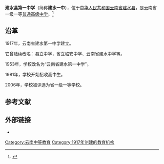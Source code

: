 {{coord|23.622393|N|102.826306|E|format=dms|region:CN_type:edu|display=title}}
{{高中
|图像          = 
|图像大小      =  
|图像说明      = 
|名称          = 建水一中
|外文名称      = First High School of Jianshui County
|校训          = 
|理念          = 
|建校          = 1917年
|闭校          = 
|复校          = 
|校庆日        = 
|类型          = [[公立学校|公立学校]] 
<!-- |共学或别学    = [[男女共学|男女共学]] 
|课程          = [[全日制|全日制]]课程 
|单位制或学年制= [[学年制|学年制]] 
|学科          = [[综合科|综合科]] 
|学期          = [[2学期制|2学期制]]  -->
|年级          = 
|班级          = 
|创立者        = 
|党委书记      = 金洲<ref name="fish" >{{cite news |author= |url=http://www.jsyz.net/index.aspx?lanmuid=62&sublanmuid=564&id=654 |title=现任领导 |newspaper=建水一中 |date=2013-12-25 |language= |location= |access-date=2015-05-16 |archive-url=https://web.archive.org/web/20160304082353/http://www.jsyz.net/index.aspx?lanmuid=62&sublanmuid=564&id=654 |archive-date=2016-03-04 |dead-url=yes }}</ref>
|校长          = 李炳泉<ref name="fish" />
|副校长        = 王云，张晖，周丽琼<ref name="fish" />
|教师          = 234人 
|职工          = 
|学生          = 3000名
|面积          = 160余亩
|建筑面积      = 7.3万平方米
|旧校名        = 
|刊物          = 
|隶属          = 
|学区          = 
|地址          = {{CHN}}[[云南省|云南省]][[建水县|建水县]] 
|邮编          = 
|电话          = <!-- {{Tel|86|区号|号码 }} -->
|网站          = {{URL|http://www.jsyz.net/}} 
|标志          = <!-- [[Image:|250px]]-->
|体育项目      = 
|校色          = 
|吉祥物        = 
|宗教          = 
|脚註          = 
}} 
'''建水县第一中学'''（简称'''建水一中'''），位于[[中华人民共和国|中华人民共和国]][[云南省|云南省]][[建水县|建水县]]，是云南省一级一等[[普通高级中学|普通高级中学]]。<ref>{{cite news |author= |url=http://www.cnepaper.com/hhrb/html/2013-07/13/content_4_1.htm |title=建水一中2013年高考喜报 |newspaper=中国红河网 |date=2013-07-13 |language= |location= |accessdate=2015-05-16 |archive-date=2016-03-05 |archive-url=https://web.archive.org/web/20160305163654/http://www.cnepaper.com/hhrb/html/2013-07/13/content_4_1.htm |dead-url=no }}</ref>

==沿革==
1917年，云南省建水第一中学建立。

它曾陆续改名：县立中学，省立临安中学、云南省建水中学等。

1953年，学校改名为“云南省建水第一中学”。

1981年，学校开始招收高中生。

2006年，学校被评选为省一级一等学校。

==参考文献==
{{reflist}}

==外部链接==
* {{Official website|1=http://www.jsyz.net/ }}

{{云南省一级普通高级中学}}

{{DEFAULTSORT: J建水县}}
[[Category:云南中等教育|Category:云南中等教育]]
[[Category:1917年创建的教育机构|Category:1917年创建的教育机构]]